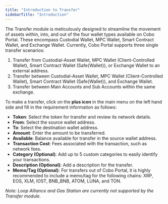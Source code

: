```yaml
---
title: "Introduction to Transfer"
sidebarTitle: "Introduction"
---
```


The Transfer module is meticulously designed to streamline the movement of assets within, into, and out of the four wallet types available on Cobo Portal. These encompass Custodial Wallet, MPC Wallet, Smart Contract Wallet, and Exchange Wallet. Currently, Cobo Portal supports three single transfer scenarios:

1. Transfer from Custodial-Asset Wallet, MPC Wallet (Client-Controlled Wallet), Smart Contract Wallet (Safe&#123;Wallet&#125;), or Exchange Wallet to an external address.
2. Transfer between Custodial-Asset Wallet, MPC Wallet (Client-Controlled Wallet), Smart Contract Wallet (Safe&#123;Wallet&#125;), and Exchange Wallet.
3. Transfer between Main Accounts and Sub Accounts within the same exchange.

To make a transfer, click on the **plus icon** in the main menu on the left hand side and fill in the requirement information as follows:

- **Token**: Select the token for transfer and review its network details.
- **From**: Select the source wallet address.
- **To**: Select the destination wallet address.
- **Amount**: Enter the amount to be transferred.
- **Available**: Balance available for transfer in the source wallet address.
- **Transaction Cost**: Fees associated with the transaction, such as network fees.
- **Category (Optional)**: Add up to 5 custom categories to easily identify your transactions.
- **Description (Optional)**: Add a description for the transfer.
- **Memo/Tag (Optional)**: For transfers out of Cobo Portal, it is highly recommended to include a memo/tag for the following chains: XRP, EOS, XLM, IOST, BNB_BNB, ATOM, LUNA, and TON.

_Note: Loop Alliance and Gas Station are currently not supported by the Transfer module._
